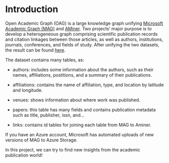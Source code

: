 # Introduction

Open Academic Graph (OAG) is a large knowledge graph unifying
[Microsoft Academic Graph (MAG)](https://academic.microsoft.com/) and [AMiner](https://aminer.org/).
Two projects' major purpose is to develop a heterogeneous graph comprising scientific publication records and citation linkages between those articles, as well as authors, institutions, journals, conferences, and fields of study. 
After unifying the two datasets, the result can be found [here](https://www.aminer.cn/oag-2-1).

The dataset contains many tables, as:

- authors: includes some information about the authors, such as their names, affiliations, postitions, and a summary of their publications.

- affiliations: contains the name of affiliation, type, and location by latitude and longitude.

- venues: shows information about where work was published.

- papers: this table has many fields and contains publication metadata such as title, publisher, issn, and...

- links: contains id tables for joining each table from MAG to Aminer.

If you have an Azure account, Microsoft has automated uploads of new versions of MAG to Azure Storage.

In this project, we can try to find new insights from the academic publication world!
